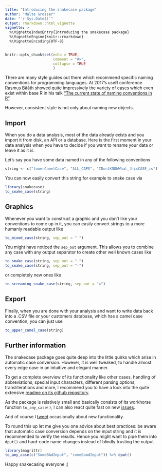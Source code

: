 ---
title: "Introducing the snakecase package"
author: "Malte Grosser"
date: "`r Sys.Date()`"
output: rmarkdown::html_vignette
vignette: >
  %\VignetteIndexEntry{Introducing the snakecase package}
  %\VignetteEngine{knitr::rmarkdown}
  %\VignetteEncoding{UTF-8}
---


```{r setup, include=FALSE}
knitr::opts_chunk$set(echo = TRUE,
                      comment = "#>",
                      collapse = TRUE
                      )
```

There are many style guides out there which recommend specific naming conventions for programming languages. At 2017’s useR conference Rasmus Bååth showed quite impressively the variety of cases which even exist within base R in his talk ["The current state of naming conventions in R"](https://www.youtube.com/watch?v=Pv5dfsHBBKE).

However, consistent style is not only about naming new objects.

## Import

When you do a data analysis, most of the data already exists and you import it from disk, an API or a database. Here is the first moment in your data analysis when you have to decide if you want to rename your data or leave it as it is.

Let’s say you have some data named in any of the following conventions

```{r}
string <- c("lowerCamelCase", "ALL_CAPS", "IDontKNOWWhat_thisCASE_is")
```

You can now easily convert this string for example to snake case via

```{r}
library(snakecase)
to_snake_case(string)
```

## Graphics

Whenever you want to construct a graphic and you don’t like your conventions to come up in it, you can easily convert strings to a more humanly readable output like

```{r}
to_mixed_case(string, sep_out = " ")
```

You might have noticed the `sep_out` argument. This allows you to combine any case with any output separator to create other well known cases like

```{r}
to_snake_case(string, sep_out = ".")
to_snake_case(string, sep_out = "-")
```

or completely new ones like

```{r}
to_screaming_snake_case(string, sep_out = "=")
```

## Export

Finally, when you are done with your analysis and want to write data back into a .CSV file or your customers database, which has a camel case convention, you can just use

```{r}
to_upper_camel_case(string)
```

## Further information

The snakecase package goes quite deep into the little quirks which arise in automatic case conversion. However, it is well tweaked, to handle almost every edge case in an intuitive and elegant manner.

To get a complete overview of its functionality like other cases, handling of abbreviations, special input characters, different parsing options, transliterations and more, I recommend you to have a look into the quite extensive [readme on its github repository](https://github.com/Tazinho/snakecase).

As the package is relatively small and basically consists of its workhorse function `to_any_case()`, I can also react quite fast on new [issues](https://github.com/Tazinho/snakecase/issues).

And of course I [tweet](https://twitter.com/malte_grosser) occasionally about new functionality.

To round this up let me give you one advice about best practices: be aware that automatic case conversion depends on the input string and it is recommended to verify the results. Hence you might want to pipe them into `dput()` and hard-code name changes instead of blindly trusting the output

```{r}
library(magrittr)
to_any_case(c("SomeBAdInput", "someGoodInput")) %>% dput()
```

Happy snakecasing everyone ;)